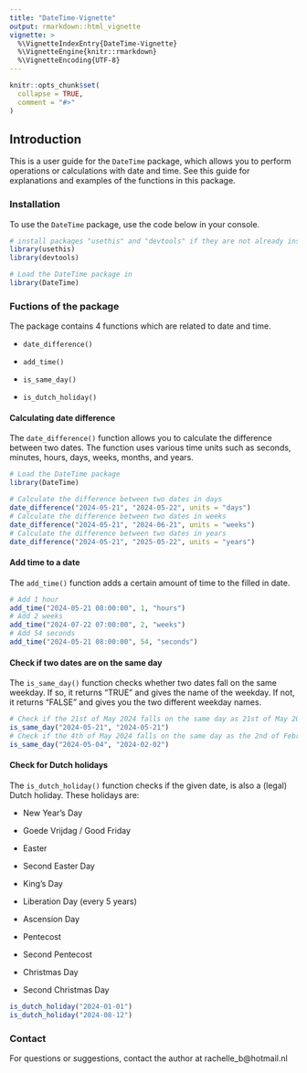 ```yaml
---
title: "DateTime-Vignette"
output: rmarkdown::html_vignette
vignette: >
  %\VignetteIndexEntry{DateTime-Vignette}
  %\VignetteEngine{knitr::rmarkdown}
  %\VignetteEncoding{UTF-8}
---
```


```r
knitr::opts_chunk$set(
  collapse = TRUE,
  comment = "#>"
)
```

## Introduction
This is a user guide for the `DateTime` package, which allows you to perform operations or calculations with date and time. See this guide for explanations and examples of the functions in this package. 

### Installation
To use the `DateTime` package, use the code below in your console. 

```r
# install packages "usethis" and "devtools" if they are not already installed 
library(usethis)
library(devtools)

# Load the DateTime package in 
library(DateTime)
```

### Fuctions of the package 
The package contains 4 functions which are related to date and time. 

- `date_difference()`

- `add_time()`

- `is_same_day()`

- `is_dutch_holiday()`


#### Calculating date difference 
The `date_difference()` function allows you to calculate the difference between two dates. The function uses various time units such as seconds, minutes, hours, days, weeks, months, and years.

```r
# Load the DateTime package
library(DateTime)

# Calculate the difference between two dates in days
date_difference("2024-05-21", "2024-05-22", units = "days")
# Calculate the difference between two dates in weeks
date_difference("2024-05-21", "2024-06-21", units = "weeks")
# Calculate the difference between two dates in years
date_difference("2024-05-21", "2025-05-22", units = "years")

```

#### Add time to a date 
The `add_time()` function adds a certain amount of time to the filled in date. 
```r
# Add 1 hour
add_time("2024-05-21 08:00:00", 1, "hours") 
# Add 2 weeks 
add_time("2024-07-22 07:00:00", 2, "weeks") 
# Add 54 seconds
add_time("2024-05-21 08:00:00", 54, "seconds") 
```

#### Check if two dates are on the same day
The `is_same_day()` function checks whether two dates fall on the same weekday. If so, it returns "TRUE" and gives the name of the weekday. If not, it returns "FALSE" and gives you the two different weekday names. 

```r
# Check if the 21st of May 2024 falls on the same day as 21st of May 2024. 
is_same_day("2024-05-21", "2024-05-21")
# Check if the 4th of May 2024 falls on the same day as the 2nd of February 2024
is_same_day("2024-05-04", "2024-02-02")
```

#### Check for Dutch holidays
The `is_dutch_holiday()` function checks if the given date, is also a (legal) Dutch holiday. 
These holidays are:

- New Year's Day

- Goede Vrijdag / Good Friday

- Easter

- Second Easter Day

- King's Day

- Liberation Day (every 5 years)

- Ascension Day

- Pentecost

- Second Pentecost

- Christmas Day

- Second Christmas Day

```r
is_dutch_holiday("2024-01-01")
is_dutch_holiday("2024-08-12")
```

### Contact 
For questions or suggestions, contact the author at rachelle_b@hotmail.nl
